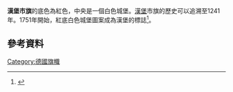 
{{Infobox flag
| Name = 漢堡市旗
| Article = 
| Nickname = ''Hamburgfahne''<br/>''Landesflagge''
| Image = Flag of Hamburg.svg
| Use = 110110
| Symbol = {{FIAV|normal}} 
| Proportion = 3:5
| Adoption = 1834
| Design = 
| Nickname2 = ''Hamburgische Staatsflagge''
| Image2 = Flagge Hamburg.svg
| Use2 = 010000
| Symbol2 = {{FIAV|normal}}
| Proportion2 = 3:5
| Adoption2 = 1897
| Design2 = 
| Nickname3=''Admiralitätsflagge''
| Image3 = Admiralty flag of Hamburg.svg
| Noborder3 = no
| Use3 = 
| Symbol3 = {{FIAV|normal}}
| Proportion3 = 3:5
| Adoption3 = 1642
| Design3 = 
| Type = National
}}
'''漢堡市旗'''的底色為紅色，中央是一個白色城堡。[[漢堡|漢堡]]市旗的歷史可以追溯至1241年。1751年開始，紅底白色城堡圖案成為漢堡的標誌<ref>{{Citation |author=Harry D. Schurdel |title=Flaggen und Wappen — Deutschland|year=2005 |accessdate=2008-11-22 |language=de}}</ref>。
==參考資料==
{{reflist}}
{{commonscat-inline|Flags of Hamburg}}

{{德國旗幟}}

[[Category:德國旗幟|Category:德國旗幟]]